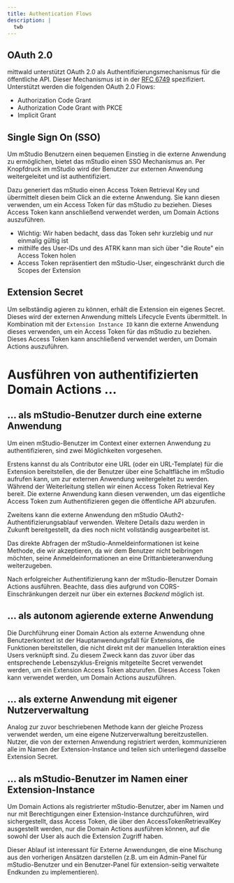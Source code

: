 ```yaml
---
title: Authentication Flows
description: |
  twb
---
```


## OAuth 2.0

mittwald unterstützt OAuth 2.0 als Authentifizierungsmechanismus für die öffentliche API. Dieser Mechanismus ist in der [RFC 6749](https://tools.ietf.org/html/rfc6749) spezifiziert. Unterstützt werden die folgenden OAuth 2.0 Flows:

- Authorization Code Grant
- Authorization Code Grant with PKCE
- Implicit Grant

## Single Sign On (SSO)

Um mStudio Benutzern einen bequemen Einstieg in die externe Anwendung zu ermöglichen, bietet das mStudio einen SSO Mechanismus an. Per Knopfdruck im mStudio wird der Benutzer zur externen Anwendung weitergeleitet und ist authentifiziert.

Dazu generiert das mStudio einen Access Token Retrieval Key und übermittelt diesen beim Click an die externe Anwendung. Sie kann diesen verwenden, um ein Access Token für das mStudio zu beziehen. Dieses Access Token kann anschließend verwendet werden, um Domain Actions auszuführen.

- Wichtig: Wir haben bedacht, dass das Token sehr kurzlebig und nur einmalig gültig ist
- mithilfe des User-IDs und des ATRK kann man sich über "die Route" ein Access Token holen
- Access Token repräsentiert den mStudio-User, eingeschränkt durch die Scopes der Extension

## Extension Secret

Um selbständig agieren zu können, erhält die Extension ein eigenes Secret. Dieses wird der externen Anwendung mittels Lifecycle Events übermittelt. In Kombination mit der `Extension Instance ID` kann die externe Anwendung dieses verwenden, um ein Access Token für das mStudio zu beziehen. Dieses Access Token kann anschließend verwendet werden, um Domain Actions auszuführen.

# Ausführen von authentifizierten Domain Actions ...

## ... als mStudio-Benutzer durch eine externe Anwendung

Um einen mStudio-Benutzer im Context einer externen Anwendung zu authentifizieren, sind zwei Möglichkeiten vorgesehen.

Erstens kannst du als Contributor eine URL (oder ein URL-Template) für die Extension bereitstellen, die der Benutzer über eine Schaltfläche im mStudio aufrufen kann, um zur externen Anwendung weitergeleitet zu werden. Während der Weiterleitung stellen wir einen Access Token Retrieval Key bereit. Die externe Anwendung kann diesen verwenden, um das eigentliche Access Token zum Authentifizieren gegen die öffentliche API abzurufen.

Zweitens kann die externe Anwendung den mStudio OAuth2-Authentifizierungsablauf verwenden. Weitere Details dazu werden in Zukunft bereitgestellt, da dies noch nicht vollständig ausgearbeitet ist.

Das direkte Abfragen der mStudio-Anmeldeinformationen ist keine Methode, die wir akzeptieren, da wir dem Benutzer nicht beibringen möchten, seine Anmeldeinformationen an eine Drittanbieteranwendung weiterzugeben.

Nach erfolgreicher Authentifizierung kann der mStudio-Benutzer Domain Actions ausführen. Beachte, dass dies aufgrund von CORS-Einschränkungen derzeit nur über ein externes _Backend_ möglich ist.

## ... als autonom agierende externe Anwendung

Die Durchführung einer Domain Action als externe Anwendung ohne Benutzerkontext ist der Hauptanwendungsfall für Extensions, die Funktionen bereitstellen, die nicht direkt mit der manuellen Interaktion eines Users verknüpft sind. Zu diesem Zweck kann das zuvor über das entsprechende Lebenszyklus-Ereignis mitgeteilte Secret verwendet werden, um ein Extension Access Token abzurufen. Dieses Access Token kann verwendet werden, um Domain Actions auszuführen.

## ... als externe Anwendung mit eigener Nutzerverwaltung

Analog zur zuvor beschriebenen Methode kann der gleiche Prozess verwendet werden, um eine eigene Nutzerverwaltung bereitzustellen. Nutzer, die von der externen Anwendung registriert werden, kommunizieren alle im Namen der Extension-Instance und teilen sich unterliegend dasselbe Extension Secret.

## ... als mStudio-Benutzer im Namen einer Extension-Instance

Um Domain Actions als registrierter mStudio-Benutzer, aber im Namen und nur mit Berechtigungen einer Extension-Instance durchzuführen, wird sichergestellt, dass Access Token, die über den AccessTokenRetrievalKey ausgestellt werden, nur die Domain Actions ausführen können, auf die sowohl der User als auch die Extension Zugriff haben.

Dieser Ablauf ist interessant für Externe Anwendungen, die eine Mischung aus den vorherigen Ansätzen darstellen (z.B. um ein Admin-Panel für mStudio-Benutzer und ein Benutzer-Panel für extension-seitig verwaltete Endkunden zu implementieren).
